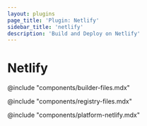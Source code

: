 ```yaml
---
layout: plugins
page_title: 'Plugin: Netlify'
sidebar_title: 'netlify'
description: 'Build and Deploy on Netlify'
---
```


# Netlify

@include "components/builder-files.mdx"

@include "components/registry-files.mdx"

@include "components/platform-netlify.mdx"
